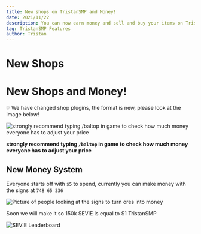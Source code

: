 ```yaml
---
title: New shops on TristanSMP and Money!
date: 2021/11/22
description: You can now earn money and sell and buy your items on TristanSMP!
tag: TristanSMP Features
author: Tristan
---
```


# New Shops

# New Shops and Money!

<aside>
💡 We have changed shop plugins, the format is new, please look at the image below!

</aside>

![**strongly recommend typing `/baltop` in game to check how much money everyone has to adjust your price**](images/signhelp.png)

**strongly recommend typing `/baltop` in game to check how much money everyone has to adjust your price**

## New Money System

Everyone starts off with `$5` to spend, currently you can make money with the signs at `748 65 336`

![Picture of people looking at the signs to turn ores into money](images/csigns.png)

Soon we will make it so 150k $EVIE is equal to $1 TristanSMP

![$EVIE Leaderboard](images/evielb.png)
